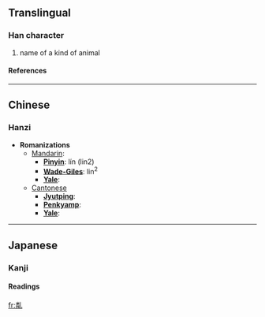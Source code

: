 ==Translingual==
===Han character===
{{Han char|rad=乙|as=12|sn=13|four=9221<sub>0</sub>|canj=火手山 (FQU)}}
# name of a kind of animal
====References====
{{Han ref|kx=0085.010|dkj=00215|dj=0173.090|hdz=10058.010|uh=4E83|ud=20099|bh=DCB1|bd=56497}}

----
==Chinese==
===Hanzi===


* '''Romanizations'''
** [[Mandarin]]:
*** '''[[Pinyin]]''': lín (lin2)
*** '''[[Wade-Giles]]''': lin<sup>2</sup>
*** '''[[Yale]]''': 
**[[Cantonese]]
***'''[[Jyutping]]''':
***'''[[Penkyamp]]''': 
***'''[[Yale]]''': 


----
==Japanese==
===Kanji===


{{ja-kanji|grade=|rs=乙12}}
====Readings====
{{ja-readings|on=[[りん]] (rin)|kun=[[うれる]] (ureru)}}




[[fr:亃]]